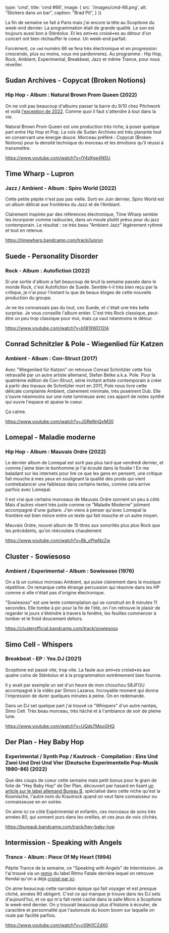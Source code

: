 

  type: 'cmd',
  title: 'cmd #66',
  image: {
    src: '/images/cmd-66.png',
    alt: "Stickers dans un bar",
    caption: "Brad Pit",
  }
})

La fin de semaine se fait à Paris mais j'ai encore la tête au Scopitone du
week-end dernier. La programmation était de grande qualité. Le son est toujours
aussi bon à Stéréolux. Et les ami•es croisé•es au détour d'un concert ont bien
réchauffer le coeur. Un week-end parfait.

Forcément, ce `cmd` numéro 66 se fera très électronique et en progression
crescendo, plus ou moins, vous me pardonnerez.
Au programme : Hip Hop, Rock, Ambient, Experimental, Breakbeat, Jazz et même
Trance, pour nous réveiller.


## Sudan Archives - Copycat (Broken Notions)

### Hip Hop - Album : Natural Brown Prom Queen (2022)

On ne voit pas beaucoup d'albums passer la barre du 9/10 chez Pitchwork et
voilà [l'exception de
2022](https://pitchfork.com/reviews/albums/sudan-archives-natural-brown-prom-queen/).
Comme quoi il faut s'attendre à tout dans la vie.

Natural Brown Prom Queen est une production très riche, à poser quelque part
entre Hip Hop et Pop. La voix de Sudan Archives est très planante tout en
conservant une énergie douce. Morceau préféré : Copycat (Broken Notions) pour
la densité technique du morceau et les émotions qu'il réussi à transmettre.

https://www.youtube.com/watch?v=lY4zKge4N5U


## Time Wharp - Lupron

### Jazz / Ambient - Album : Spiro World (2022)

Cette petite pépite n'est pas pas vielle. Sorti en Juin dernier, Spiro World
est un album délicat aux frontières du Jazz et de l'Ambiant.

Clairement inspirée par des références électronique, Time Wharp semble les
incorporer comme radoucies, dans un moule plutôt prévu pour du jazz
contemporain. Le résultat : ce très beau "Ambient Jazz" légèrement rythmé et
tout en retenue.

https://timewharp.bandcamp.com/track/lupron



## Suede - Personality Disorder

### Rock - Album : Autofiction (2022)

Si une sortie d'album a fait beaucoup de bruit la semaine passée dans le monde
Rock, c'est Autofiction de Suede. Semble-t-il très bien reçu par la critique,
je n'ai pour l'instant lu que de beaux éloges de cette nouvelle production du
groupe.

Je ne les connaissais pas du tout, ces Suede, et c'était une très belle
surprise. Je vous conseille l'album entier. C'est très Rock classique,
peut-être un peu trop classique pour moi, mais ça vaut néanmoins le détour.

https://www.youtube.com/watch?v=b1819WD12IA



## Conrad Schnitzler & Pole - Wiegenlied für Katzen

### Ambient - Album : Con-Struct (2017)

Avec "Wiegenlied für Katzen" on retrouve Conrad Schnitzler cette fois
retravaillé par un autre artiste allemand, Stefan Betke a.k.a. Pole. Pour la
quatrième édition de Con-Struct, série invitant artiste contemporain à créer à
partir des travaux de Schnitzler mort en 2011, Pole nous livre cette délicate
complainte Ambient, clairement minimale, très posément Dub. Elle s'ouvre
néanmoins sur une note lumineuse avec ces apport de notes synthé qui ouvre
l'espace et apaise le coeur.

Ça calme.

https://www.youtube.com/watch?v=JGReNnQvM30


## Lomepal - Maladie moderne

### Hip Hop - Album : Mauvais Ordre (2022)

Le dernier album de Lomepal est sorti pas plus tard que vendredi dernier, et
comme j'aime bien le bonhomme je l'ai écouté dans la foulée ! En me baladant
sur les internets pour lire ce que les gens en pensent, une critique fait
mouche à mes yeux en soulignant la qualité des prods qui vient contrebalancer
une faiblesse dans certains textes, comme cela arrive parfois avec Lomepal.

Il est vrai que certains morceaux de Mauvais Ordre sonnent un peu à côté. Mais
d'autres visent très juste comme ce "Maladie Moderne" joliment accompagné d'une
guitare. J'en viens à penser qu'avec Lomepal la frontière est bien mince entre
un texte qui fait mouche et un autre moyen.

Mauvais Ordre, nouvel album de 15 titres aux sonorités plus plus Rock que les
précédents, qu'on réécoutera chaudement

https://www.youtube.com/watch?v=Bk_vPlwNzZw


## Cluster - Sowiesoso

### Ambient / Experimental - Album : Sowiesoso (1976)

On a là un curieux morceau Ambient, qui puise clairement dans la musique
répétitive. On remarque cette étrange percussion qui résonne dans les HP comme
si elle n'était pas d'origine électronique.

"Sowiesoso" est une lente contemplation qui se construit en 8 minutes 11
secondes. Elle tombe à pic pour la fin de l'été, on l'on retrouve le plaisir de
regarder le jours s'éteindre à travers la fenêtre, les feuilles commencer à
tomber et le froid doucement dehors.

https://clusterofficial.bandcamp.com/track/sowiesoso


## Simo Cell - Whispers

### Breakbeat - EP : Yes.DJ (2021)

Scopitone est passé vite, trop vite. La faute aux ami•es croisé•es aux quatre
coins de Stéréolux et à la programmation extrêmement bien fournie.

Il y avait par exemple un set d'un heure de mon chouchou S8JFOU accompagné à la
vidéo par Simon Lazarus. Incroyable moment qui donna l'impression de durer
quelques minutes à peine. On en redemande.

Dans un DJ set quelque part j'ai trouvé ce "Whispers" d'un autre nantais, Simo
Cell. Très beau morceau, très hâché et à l'ambiance de soir de pleine lune.

https://www.youtube.com/watch?v=UQds7MpoGHQ



## Der Plan - Hey Baby Hop

### Experimental / Synth Pop / Kautrock - Compilation :  Eins Und Zwei Und Drei Und Vier (Deutsche Experimentelle Pop-Musik 1980-86) (2022)

Que des coups de coeur cette semaine mais petit bonus pour le grain de folie de
"Hey Baby Hop" de Der Plan, découvert par hasard en lisant [un article sur le
label allemand Bureau
B](https://daily.bandcamp.com/label-profile/bureau-b-label-profile), spécialisé
dans cette niche qu'est la Kosmische, l'autre nom du Krautrock quand on veut
faire connaisseur ou connaisseuse en en soirée.

On aime ici ce côté Expérimental et enfantin, ces morceaux de sons très années
80, qui sonnent purs dans les oreilles, et ces jeux de voix clichés.

https://bureaub.bandcamp.com/track/hey-baby-hop



## Intermission - Speaking with Angels

### Trance - Album : Piece Of My Heart (1994)

Pépite Trance de la semaine, ce "Speaking with Angels" de Intermission. Je l'ai
trouvé via un
[remix](https://ritmofatale.bandcamp.com/track/fatale-recall-8-danse-avec-moi)
du label Ritmo Fatale derrière lequel on retrouve Kendal qu'on a déjà [croisé
par ici](https://cmd.wuips.com/post/2021-11-19-cmd-22).

On aime beaucoup cette narration épique qui fait voyager et est presque cliché,
années 90 obligent. C'est ce qui manque je trouve dans les DJ sets
d'aujourd'hui, et ce qui m'a fait resté caché dans la salle Micro à Scopitone
le week-end dernier. On y trouvait beaucoup plus d'histoire à écouter, de
caractère et personnalité que l'autoroute du boom boom sur laquelle on roule
par facilité parfois.

https://www.youtube.com/watch?v=c09tj1CZdX0






